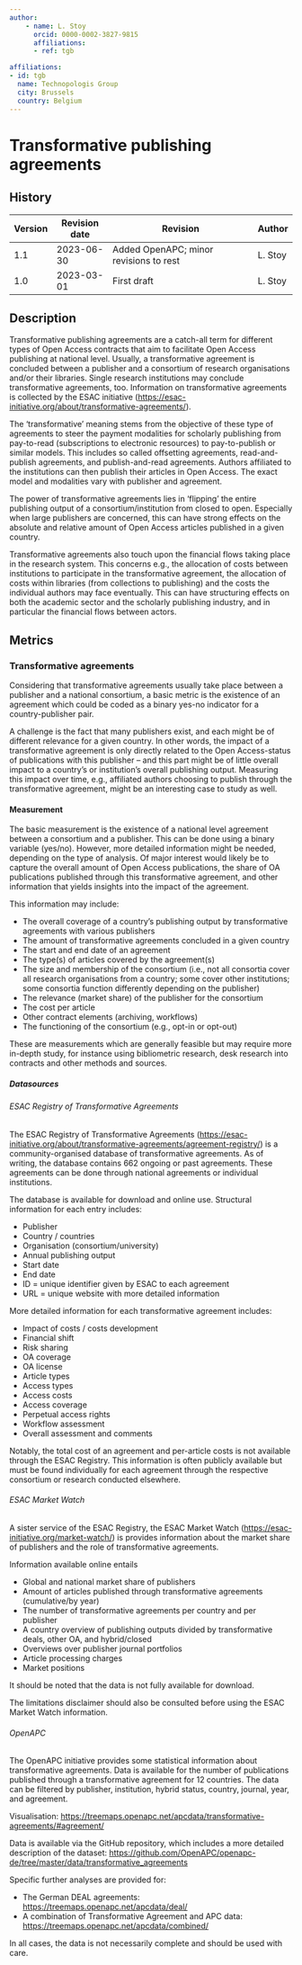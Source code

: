 ```yaml
---
author:
    - name: L. Stoy
      orcid: 0000-0002-3827-9815
      affiliations:
      - ref: tgb

affiliations:
- id: tgb
  name: Technopologis Group
  city: Brussels
  country: Belgium
---
```


# Transformative publishing agreements {#transformative-publishing-agreements .unnumbered}

::: {}

## History

| Version | Revision date | Revision                               | Author  |
|---------|---------------|----------------------------------------|---------|
| 1.1     | 2023-06-30    | Added OpenAPC; minor revisions to rest | L. Stoy |
| 1.0     | 2023-03-01    | First draft                            | L. Stoy |

:::

## Description

Transformative publishing agreements are a catch-all term for different types of Open Access contracts that aim to facilitate Open Access publishing at national level. Usually, a transformative agreement is concluded between a publisher and a consortium of research organisations and/or their libraries. Single research institutions may conclude transformative agreements, too. Information on transformative agreements is collected by the ESAC initiative (<https://esac-initiative.org/about/transformative-agreements/>).

The 'transformative' meaning stems from the objective of these type of agreements to steer the payment modalities for scholarly publishing from pay-to-read (subscriptions to electronic resources) to pay-to-publish or similar models. This includes so called offsetting agreements, read-and-publish agreements, and publish-and-read agreements. Authors affiliated to the institutions can then publish their articles in Open Access. The exact model and modalities vary with publisher and agreement.

The power of transformative agreements lies in 'flipping' the entire publishing output of a consortium/institution from closed to open. Especially when large publishers are concerned, this can have strong effects on the absolute and relative amount of Open Access articles published in a given country.

Transformative agreements also touch upon the financial flows taking place in the research system. This concerns e.g., the allocation of costs between institutions to participate in the transformative agreement, the allocation of costs within libraries (from collections to publishing) and the costs the individual authors may face eventually. This can have structuring effects on both the academic sector and the scholarly publishing industry, and in particular the financial flows between actors.

## Metrics

### Transformative agreements

Considering that transformative agreements usually take place between a publisher and a national consortium, a basic metric is the existence of an agreement which could be coded as a binary yes-no indicator for a country-publisher pair.

A challenge is the fact that many publishers exist, and each might be of different relevance for a given country. In other words, the impact of a transformative agreement is only directly related to the Open Access-status of publications with this publisher – and this part might be of little overall impact to a country's or institution's overall publishing output. Measuring this impact over time, e.g., affiliated authors choosing to publish through the transformative agreement, might be an interesting case to study as well.

#### Measurement

The basic measurement is the existence of a national level agreement between a consortium and a publisher. This can be done using a binary variable (yes/no). However, more detailed information might be needed, depending on the type of analysis. Of major interest would likely be to capture the overall amount of Open Access publications, the share of OA publications published through this transformative agreement, and other information that yields insights into the impact of the agreement.

This information may include:

-   The overall coverage of a country's publishing output by transformative agreements with various publishers
-   The amount of transformative agreements concluded in a given country
-   The start and end date of an agreement
-   The type(s) of articles covered by the agreement(s)
-   The size and membership of the consortium (i.e., not all consortia cover all research organisations from a country; some cover other institutions; some consortia function differently depending on the publisher)
-   The relevance (market share) of the publisher for the consortium
-   The cost per article
-   Other contract elements (archiving, workflows)
-   The functioning of the consortium (e.g., opt-in or opt-out)

These are measurements which are generally feasible but may require more in-depth study, for instance using bibliometric research, desk research into contracts and other methods and sources.

##### Datasources

###### ESAC Registry of Transformative Agreements

The ESAC Registry of Transformative Agreements (<https://esac-initiative.org/about/transformative-agreements/agreement-registry/>) is a community-organised database of transformative agreements. As of writing, the database contains 662 ongoing or past agreements. These agreements can be done through national agreements or individual institutions.

The database is available for download and online use. Structural information for each entry includes:

-   Publisher
-   Country / countries
-   Organisation (consortium/university)
-   Annual publishing output
-   Start date
-   End date
-   ID = unique identifier given by ESAC to each agreement
-   URL = unique website with more detailed information

More detailed information for each transformative agreement includes:

-   Impact of costs / costs development
-   Financial shift
-   Risk sharing
-   OA coverage
-   OA license
-   Article types
-   Access types
-   Access costs
-   Access coverage
-   Perpetual access rights
-   Workflow assessment
-   Overall assessment and comments

Notably, the total cost of an agreement and per-article costs is not available through the ESAC Registry. This information is often publicly available but must be found individually for each agreement through the respective consortium or research conducted elsewhere.

###### ESAC Market Watch

A sister service of the ESAC Registry, the ESAC Market Watch (<https://esac-initiative.org/market-watch/>) is provides information about the market share of publishers and the role of transformative agreements.

Information available online entails

-   Global and national market share of publishers
-   Amount of articles published through transformative agreements (cumulative/by year)
-   The number of transformative agreements per country and per publisher
-   A country overview of publishing outputs divided by transformative deals, other OA, and hybrid/closed
-   Overviews over publisher journal portfolios
-   Article processing charges
-   Market positions

It should be noted that the data is not fully available for download.

The limitations disclaimer should also be consulted before using the ESAC Market Watch information.

###### OpenAPC

The OpenAPC initiative provides some statistical information about transformative agreements. Data is available for the number of publications published through a transformative agreement for 12 countries. The data can be filtered by publisher, institution, hybrid status, country, journal, year, and agreement.

Visualisation: <https://treemaps.openapc.net/apcdata/transformative-agreements/#agreement/>

Data is available via the GitHub repository, which includes a more detailed description of the dataset: <https://github.com/OpenAPC/openapc-de/tree/master/data/transformative_agreements>

Specific further analyses are provided for:

-   The German DEAL agreements: <https://treemaps.openapc.net/apcdata/deal/>
-   A combination of Transformative Agreement and APC data: <https://treemaps.openapc.net/apcdata/combined/>

In all cases, the data is not necessarily complete and should be used with care.
